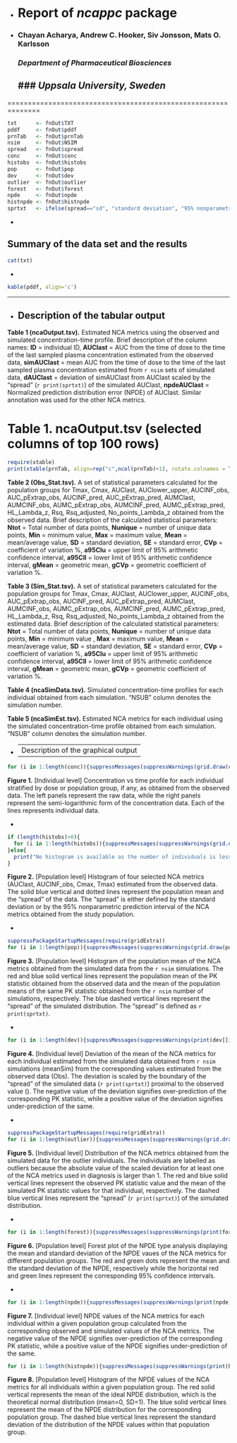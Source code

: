-
# Report of *ncappc* package
-
### Chayan Acharya, Andrew C. Hooker, Siv Jonsson, Mats O. Karlsson
### *Department of Pharmaceutical Biosciences*
### *Uppsala University, Sweden*
------------------------------------------------------------------

==============================================================

```r
txt      <- fnOut$TXT
pddf     <- fnOut$pddf
prnTab   <- fnOut$prnTab
nsim     <- fnOut$NSIM
spread   <- fnOut$spread
conc     <- fnOut$conc
histobs  <- fnOut$histobs
pop      <- fnOut$pop
dev      <- fnOut$dev
outlier  <- fnOut$outlier
forest   <- fnOut$forest
npde     <- fnOut$npde
histnpde <- fnOut$histnpde
sprtxt   <- ifelse(spread=="sd", "standard deviation", "95% nonparametric prediction interval of the NCA metrics obtained from the simulated data")
```

-

Summary of the data set and the results
-------------------------------


```r
cat(txt)
```

-

```r
kable(pddf, align='c')
```

-------------------------------

-
Description of the tabular output
------------------------------

**Table 1 (ncaOutput.tsv).** Estimated NCA metrics using the observed and simulated concentration-time profile. Brief description of the column names: **ID** = individual ID, **AUClast** = AUC from the time of dose to the time of the last sampled plasma concentration estimated from the observed data, **simAUClast** = mean AUC from the time of dose to the time of the last sampled plasma concentration estimated from `r nsim` sets of simulated data, **dAUClast** = deviation of simAUClast from AUClast scaled by the "spread" (`r print(sprtxt)`) of the simulated AUClast, **npdeAUClast** = Normalized prediction distribution error (NPDE) of AUClast. Similar annotation was used for the other NCA metrics.

# Table 1. ncaOutput.tsv (selected columns of top 100 rows)

```r
require(xtable)
print(xtable(prnTab, align=rep("c",ncol(prnTab)+1), rotate.colnames = T), include.rownames=FALSE, type = 'html')
```


**Table 2 (Obs_Stat.tsv).** A set of statistical parameters calculated for the population groups for Tmax, Cmax, AUClast, AUClower_upper, AUCINF_obs, AUC_pExtrap_obs, AUCINF_pred, AUC_pExtrap_pred, AUMClast, AUMCINF_obs, AUMC_pExtrap_obs, AUMCINF_pred, AUMC_pExtrap_pred, HL_Lambda_z, Rsq, Rsq_adjusted, No_points_Lambda_z obtained from the observed data. Brief description of the calculated statistical parameters: **Ntot** = Total number of data points, **Nunique** = number of unique data points, **Min** = minimum value, **Max** = maximum value, **Mean** = mean/average value, **SD** = standard deviation, **SE** = standard error, **CVp** = coefficient of variation %, **a95CIu** = upper limit of 95% arithmetic confidence interval, **a95CIl** = lower limit of 95% arithmetic confidence interval, **gMean** = geometric mean, **gCVp** = geometric coefficient of variation %.

**Table 3 (Sim_Stat.tsv).** A set of statistical parameters calculated for the population groups for Tmax, Cmax, AUClast, AUClower_upper, AUCINF_obs, AUC_pExtrap_obs, AUCINF_pred, AUC_pExtrap_pred, AUMClast, AUMCINF_obs, AUMC_pExtrap_obs, AUMCINF_pred, AUMC_pExtrap_pred, HL_Lambda_z, Rsq, Rsq_adjusted, No_points_Lambda_z obtained from the estimated data. Brief description of the calculated statistical parameters: **Ntot** = Total number of data points, **Nunique** = number of unique data points, **Min** = minimum value , **Max** = maximum value, **Mean** = mean/average value, **SD** = standard deviation, **SE** = standard error, **CVp** = coefficient of variation %, **a95CIu** = upper limit of 95% arithmetic confidence interval, **a95CIl** = lower limit of 95% arithmetic confidence interval, **gMean** = geometric mean, **gCVp** = geometric coefficient of variation %.

**Table 4 (ncaSimData.tsv).** Simulated concentration-time profiles for each individual obtained from each simulation. "NSUB" column denotes the simulation number.

**Table 5 (ncaSimEst.tsv).** Estimated NCA metrics for each individual using the simulated concentration-time profile obtained from each simulation. "NSUB" column denotes the simulation number.

-
---------------------------------
Description of the graphical output
------------------------------

```r
for (i in 1:length(conc)){suppressMessages(suppressWarnings(grid.draw(conc[[i]]))); Sys.sleep(0.5); grid.newpage()}
```

**Figure 1.** [Individual level] Concentration vs time profile for each individual stratified by dose or population group, if any, as obtained from the observed data. The left panels represent the raw data, while the right panels represent the semi-logarithmic form of the concentration data. Each of the lines represents individual data.

-

```r
if (length(histobs)>0){
  for (i in 1:length(histobs)){suppressMessages(suppressWarnings(grid.draw(histobs[[i]]))); Sys.sleep(0.5); grid.newpage()}
}else{
  print("No histogram is available as the number of individuals is less than 5 in each population strata!")
}
```

**Figure 2.** [Population level] Histogram of four selected NCA metrics (AUClast, AUCINF_obs, Cmax, Tmax) estimated from the observed data. The solid blue vertical and dotted lines represent the population mean and the "spread" of the data. The "spread" is either defined by the standard deviation or by the 95% nonparametric prediction interval of the NCA metrics obtained from the study population.

-

```r
suppressPackageStartupMessages(require(gridExtra))
for (i in 1:length(pop)){suppressMessages(suppressWarnings(grid.draw(pop[[i]]))); Sys.sleep(0.5); grid.newpage()}
```

**Figure 3.** [Population level] Histogram of the population mean of the NCA metrics obtained from the simulated data from the `r nsim` simulations. The red and blue solid vertical lines represent the population mean of the PK statistic obtained from the observed data and the mean of the population means of the same PK statistic obtained from the `r nsim` number of simulations, respectively. The blue dashed vertical lines represent the "spread" of the simulated distribution. The "spread" is defined as `r print(sprtxt)`.

-

```r
for (i in 1:length(dev)){suppressMessages(suppressWarnings(print(dev[[i]]))); Sys.sleep(0.5)}
```

**Figure 4.** [Individual level] Deviation of the mean of the NCA metrics for each individual estimated from the simulated data obtained from `r nsim` simulations (meanSim) from the corresponding values estimated from the observed data (Obs). The deviation is scaled by the boundary of the "spread" of the simulated data (`r print(sprtxt)`) proximal to the observed value (\textbf{Deviation = (Obs - meanSim)/ spread}). The negative value of the deviation signifies over-prediction of the corresponding PK statistic, while a positive value of the deviation signifies under-prediction of the same.

-

```r
suppressPackageStartupMessages(require(gridExtra))
for (i in 1:length(outlier)){suppressMessages(suppressWarnings(grid.draw(outlier[[i]]))); Sys.sleep(0.5); grid.newpage()}
```

**Figure 5.** [Individual level] Distribution of the NCA metrics obtained from the simulated data for the outlier individuals. The individuals are labelled as outliers because the absolute value of the scaled deviation for at least one of the NCA metrics used in diagnosis is larger than 1. The red and blue solid vertical lines represent the observed PK statistic value and the mean of the simulated PK statistic values for that individual, respectively. The dashed blue vertical lines represent the "spread" (`r print(sprtxt)`) of the simulated distribution.

-

```r
for (i in 1:length(forest)){suppressMessages(suppressWarnings(print(forest[[i]]))); Sys.sleep(0.5)}
```

**Figure 6.** [Population level] Forest plot of the NPDE type analysis displaying the mean and standard deviation of the NPDE vaues of the NCA metrics for different population groups. The red and green dots represent the mean and the standard deviation of the NPDE, respectively while the horizontal red and green lines represent the corresponding 95% confidence intervals.

-

```r
for (i in 1:length(npde)){suppressMessages(suppressWarnings(print(npde[[i]]))); Sys.sleep(0.5)}
```

**Figure 7.** [Individual level] NPDE values of the NCA metrics for each individual within a given population group calculated from the corresponding observed and simulated values of the NCA metrics. The negative value of the NPDE signifies over-prediction of the corresponding PK statistic, while a positive value of the NPDE signifies under-prediction of the same.

```r
for (i in 1:length(histnpde)){suppressMessages(suppressWarnings(print(histnpde[[i]]))); Sys.sleep(0.5)}
```

**Figure 8.** [Population level] Histogram of the NPDE values of the NCA metrics for all individuals within a given population group. The red solid vertical represents the mean of the ideal NPDE distribution, which is the theoretical normal distribution (mean=0, SD=1). The blue solid vertical lines represent the mean of the NPDE distribution for the corresponding population group. The dashed blue vertical lines represent the standard deviation of the distribution of the NPDE values within that population group.


